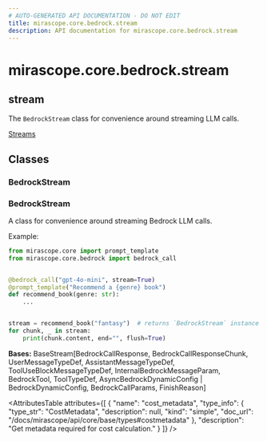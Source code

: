 ```yaml
---
# AUTO-GENERATED API DOCUMENTATION - DO NOT EDIT
title: mirascope.core.bedrock.stream
description: API documentation for mirascope.core.bedrock.stream
---
```


# mirascope.core.bedrock.stream

## <ApiType type="Module" module="mirascope.core.bedrock.stream" path="core/bedrock/stream" symbolName="stream" /> stream

The `BedrockStream` class for convenience around streaming LLM calls.

<Info title="Usage">

[Streams](/docs/mirascope/learn/streams)

</Info>

## Classes

### BedrockStream

### <ApiType type="Class" module="mirascope.core.bedrock.stream" path="core/bedrock/stream" symbolName="BedrockStream" /> BedrockStream

A class for convenience around streaming Bedrock LLM calls.

Example:

```python
from mirascope.core import prompt_template
from mirascope.core.bedrock import bedrock_call


@bedrock_call("gpt-4o-mini", stream=True)
@prompt_template("Recommend a {genre} book")
def recommend_book(genre: str):
    ...


stream = recommend_book("fantasy")  # returns `BedrockStream` instance
for chunk, _ in stream:
    print(chunk.content, end="", flush=True)
```

**Bases:** BaseStream[BedrockCallResponse, BedrockCallResponseChunk, UserMessageTypeDef, AssistantMessageTypeDef, ToolUseBlockMessageTypeDef, InternalBedrockMessageParam, BedrockTool, ToolTypeDef, AsyncBedrockDynamicConfig | BedrockDynamicConfig, BedrockCallParams, FinishReason]

<AttributesTable
  attributes={[
  {
    "name": "cost_metadata",
    "type_info": {
      "type_str": "CostMetadata",
      "description": null,
      "kind": "simple",
      "doc_url": "/docs/mirascope/api/core/base/types#costmetadata"
    },
    "description": "Get metadata required for cost calculation."
  }
]}
/>



